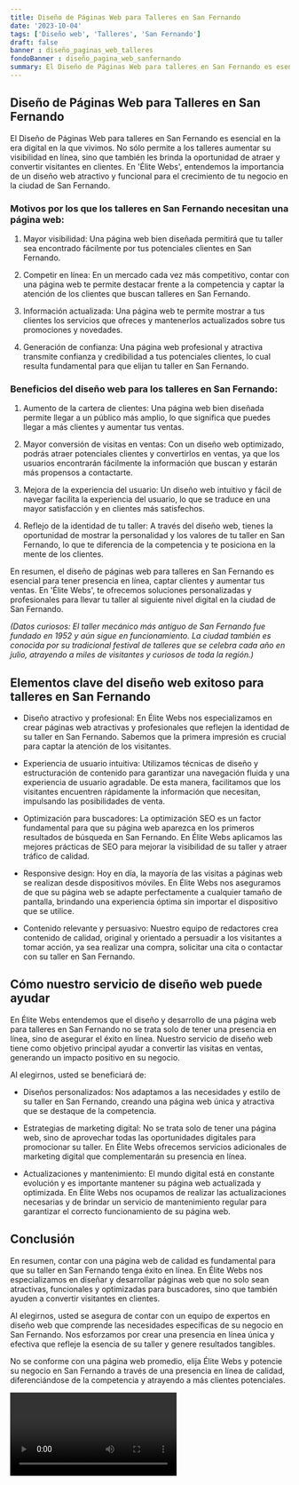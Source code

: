```yaml
---
title: Diseño de Páginas Web para Talleres en San Fernando
date: '2023-10-04'
tags: ['Diseño web', 'Talleres', 'San Fernando']
draft: false
banner : diseño_paginas_web_talleres
fondoBanner : diseño_pagina_web_sanfernando
summary: El Diseño de Páginas Web para talleres en San Fernando es esencial en la era digital en la que vivimos. No sólo permite a los talleres aumentar su visibilidad en línea, sino que también les brinda la oportunidad de atraer y convertir visitantes en clientes. En 'Élite Webs', entendemos la importancia de un diseño web atractivo y funcional para el crecimiento de tu negocio en la ciudad de San Fernando.
---
```


## Diseño de Páginas Web para Talleres en San Fernando

El Diseño de Páginas Web para talleres en San Fernando es esencial en la era digital en la que vivimos. No sólo permite a los talleres aumentar su visibilidad en línea, sino que también les brinda la oportunidad de atraer y convertir visitantes en clientes. En 'Élite Webs', entendemos la importancia de un diseño web atractivo y funcional para el crecimiento de tu negocio en la ciudad de San Fernando.

### Motivos por los que los talleres en San Fernando necesitan una página web:

1. Mayor visibilidad: Una página web bien diseñada permitirá que tu taller sea encontrado fácilmente por tus potenciales clientes en San Fernando.

2. Competir en línea: En un mercado cada vez más competitivo, contar con una página web te permite destacar frente a la competencia y captar la atención de los clientes que buscan talleres en San Fernando.

3. Información actualizada: Una página web te permite mostrar a tus clientes los servicios que ofreces y mantenerlos actualizados sobre tus promociones y novedades.

4. Generación de confianza: Una página web profesional y atractiva transmite confianza y credibilidad a tus potenciales clientes, lo cual resulta fundamental para que elijan tu taller en San Fernando.

### Beneficios del diseño web para los talleres en San Fernando:

1. Aumento de la cartera de clientes: Una página web bien diseñada permite llegar a un público más amplio, lo que significa que puedes llegar a más clientes y aumentar tus ventas.

2. Mayor conversión de visitas en ventas: Con un diseño web optimizado, podrás atraer potenciales clientes y convertirlos en ventas, ya que los usuarios encontrarán fácilmente la información que buscan y estarán más propensos a contactarte.

3. Mejora de la experiencia del usuario: Un diseño web intuitivo y fácil de navegar facilita la experiencia del usuario, lo que se traduce en una mayor satisfacción y en clientes más satisfechos.

4. Reflejo de la identidad de tu taller: A través del diseño web, tienes la oportunidad de mostrar la personalidad y los valores de tu taller en San Fernando, lo que te diferencia de la competencia y te posiciona en la mente de los clientes.

En resumen, el diseño de páginas web para talleres en San Fernando es esencial para tener presencia en línea, captar clientes y aumentar tus ventas. En 'Élite Webs', te ofrecemos soluciones personalizadas y profesionales para llevar tu taller al siguiente nivel digital en la ciudad de San Fernando.

*(Datos curiosos: El taller mecánico más antiguo de San Fernando fue fundado en 1952 y aún sigue en funcionamiento. La ciudad también es conocida por su tradicional festival de talleres que se celebra cada año en julio, atrayendo a miles de visitantes y curiosos de toda la región.)*

<GifSeo />

<Cta />

## Elementos clave del diseño web exitoso para talleres en San Fernando

- Diseño atractivo y profesional: En Élite Webs nos especializamos en crear páginas web atractivas y profesionales que reflejen la identidad de su taller en San Fernando. Sabemos que la primera impresión es crucial para captar la atención de los visitantes.

- Experiencia de usuario intuitiva: Utilizamos técnicas de diseño y estructuración de contenido para garantizar una navegación fluida y una experiencia de usuario agradable. De esta manera, facilitamos que los visitantes encuentren rápidamente la información que necesitan, impulsando las posibilidades de venta.

- Optimización para buscadores: La optimización SEO es un factor fundamental para que su página web aparezca en los primeros resultados de búsqueda en San Fernando. En Élite Webs aplicamos las mejores prácticas de SEO para mejorar la visibilidad de su taller y atraer tráfico de calidad.

- Responsive design: Hoy en día, la mayoría de las visitas a páginas web se realizan desde dispositivos móviles. En Élite Webs nos aseguramos de que su página web se adapte perfectamente a cualquier tamaño de pantalla, brindando una experiencia óptima sin importar el dispositivo que se utilice.

- Contenido relevante y persuasivo: Nuestro equipo de redactores crea contenido de calidad, original y orientado a persuadir a los visitantes a tomar acción, ya sea realizar una compra, solicitar una cita o contactar con su taller en San Fernando.

## Cómo nuestro servicio de diseño web puede ayudar

En Élite Webs entendemos que el diseño y desarrollo de una página web para talleres en San Fernando no se trata solo de tener una presencia en línea, sino de asegurar el éxito en línea. Nuestro servicio de diseño web tiene como objetivo principal ayudar a convertir las visitas en ventas, generando un impacto positivo en su negocio.

Al elegirnos, usted se beneficiará de:

- Diseños personalizados: Nos adaptamos a las necesidades y estilo de su taller en San Fernando, creando una página web única y atractiva que se destaque de la competencia.

- Estrategias de marketing digital: No se trata solo de tener una página web, sino de aprovechar todas las oportunidades digitales para promocionar su taller. En Élite Webs ofrecemos servicios adicionales de marketing digital que complementarán su presencia en línea.

- Actualizaciones y mantenimiento: El mundo digital está en constante evolución y es importante mantener su página web actualizada y optimizada. En Élite Webs nos ocupamos de realizar las actualizaciones necesarias y de brindar un servicio de mantenimiento regular para garantizar el correcto funcionamiento de su página web.

## Conclusión

En resumen, contar con una página web de calidad es fundamental para que su taller en San Fernando tenga éxito en línea. En Élite Webs nos especializamos en diseñar y desarrollar páginas web que no solo sean atractivas, funcionales y optimizadas para buscadores, sino que también ayuden a convertir visitantes en clientes.

Al elegirnos, usted se asegura de contar con un equipo de expertos en diseño web que comprende las necesidades específicas de su negocio en San Fernando. Nos esforzamos por crear una presencia en línea única y efectiva que refleje la esencia de su taller y genere resultados tangibles.

No se conforme con una página web promedio, elija Élite Webs y potencie su negocio en San Fernando a través de una presencia en línea de calidad, diferenciándose de la competencia y atrayendo a más clientes potenciales.

<Video />

<CtaBot job='Talleres' city='San Fernando'/>

<Gmaps query='San Fernando+españa+maps' />